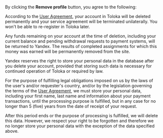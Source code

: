 By clicking the **Remove profile** button, you agree to the following:

According to the [User Agreement](https://toloka.ai/tolokers/legal/user-agreement/), your account in Toloka will be deleted permanently and your service agreement will be terminated unilaterally. You won't be able to re-register in Toloka later.

Any funds remaining on your account at the time of deletion, including your current balance and pending withdrawal requests to payment systems, will be returned to Yandex. The results of completed assignments for which this money was earned will be permanently removed from the site.

Yandex reserves the right to store your personal data in the database after you delete your account, provided that storing such data is necessary for continued operation of Toloka or required by law.

For the purpose of fulfilling legal obligations imposed on us by the laws of the user's and/or requester's country, and/or by the legislation governing the terms of the [User Agreement](https://toloka.ai/tolokers/legal/user-agreement/), we must store your personal data, including your first name, last name and information about your payment transactions, until the processing purpose is fulfilled, but in any case for no longer than 5 (five) years from the date of receipt of your request.

After this period ends or the purpose of processing is fulfilled, we will delete this data. However, we respect your right to be forgotten and therefore we no longer store your personal data with the exception of the data specified above.
